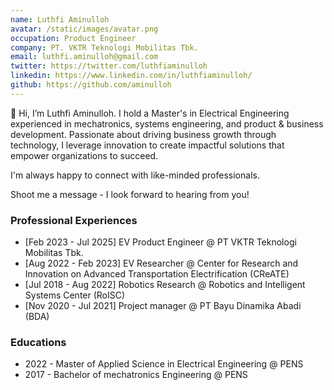 ```yaml
---
name: Luthfi Aminulloh
avatar: /static/images/avatar.png
occupation: Product Engineer 
company: PT. VKTR Teknologi Mobilitas Tbk.
email: luthfi.aminulloh@gmail.com
twitter: https://twitter.com/luthfiaminulloh
linkedin: https://www.linkedin.com/in/luthfiaminulloh/
github: https://github.com/aminulloh
---
```


👏 Hi, I’m Luthfi Aminulloh. I hold a Master's in Electrical Engineering experienced in mechatronics, systems engineering, and product & business development. Passionate about driving business growth through technology, I leverage innovation to create impactful solutions that empower organizations to succeed.

I'm always happy to connect with like-minded professionals.

Shoot me a message - I look forward to hearing from you!

### Professional Experiences
- [Feb 2023 - Jul 2025] EV Product Engineer @ PT VKTR Teknologi Mobilitas Tbk. 
- [Aug 2022 - Feb 2023] EV Researcher @ Center for Research and Innovation on Advanced Transportation Electrification (CReATE) 
- [Jul 2018 - Aug 2022] Robotics Research @ Robotics and Intelligent Systems Center (RoISC)
- [Nov 2020 - Jul 2021] Project manager @ PT Bayu Dinamika Abadi (BDA)

### Educations
- 2022 - Master of Applied Science in Electrical Engineering @ PENS
- 2017 - Bachelor of mechatronics Engineering @ PENS